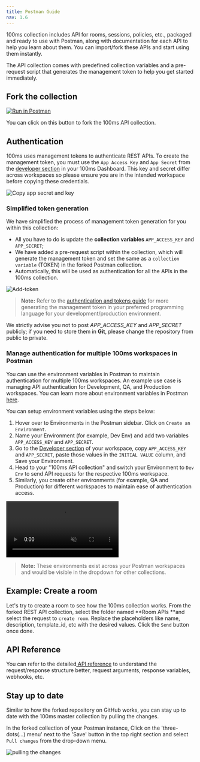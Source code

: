 ```yaml
---
title: Postman Guide
nav: 1.6
---
```


100ms collection includes API for rooms, sessions, policies, etc., packaged and ready to use with Postman, along with documentation for each API to help you learn about them. You can import/fork these APIs and start using them instantly.

The API collection comes with predefined collection variables and a pre-request script that generates the management token to help you get started immediately.

## Fork the collection

[![Run in Postman](https://run.pstmn.io/button.svg)](https://god.gw.postman.com/run-collection/22726679-47dcd974-29d5-4965-a35b-bf9b74a8b25a?action=collection%2Ffork&collection-url=entityId%3D22726679-47dcd974-29d5-4965-a35b-bf9b74a8b25a%26entityType%3Dcollection%26workspaceId%3Dd9145dd6-337b-4761-81d6-21a30b4147a2)

You can click on this button to fork the 100ms API collection.

## Authentication

100ms uses management tokens to authenticate REST APIs. To create the management token, you must use the `App Access Key` and `App Secret` from the [developer section](https://dashboard.100ms.live/developer) in your 100ms Dashboard. This key and secret differ across workspaces so please ensure you are in the intended workspace before copying these credentials.

![Copy app secret and key](/docs/v2/app-key-secret.png)

### Simplified token generation

We have simplified the process of management token generation for you within this collection:

-   All you have to do is update the **collection variables** `APP_ACCESS_KEY` and `APP_SECRET`;
-   We have added a pre-request script within the collection, which will generate the management token and set the same as a `collection variable` (TOKEN) in the forked Postman collection.
-   Automatically, this will be used as authentication for all the APIs in the 100ms collection.

![Add-token](/docs/v2/token.png)

> **Note:** Refer to the [authentication and tokens guide](https://100ms.live/docs/server-side/v2/introduction/authentication-and-tokens#code-sample-generate-management-token) for more generating the management token in your preferred programming language for your development/production environment.

<Note type="warning">
    We strictly advise you not to post <i>APP_ACCESS_KEY</i> and <i>APP_SECRET</i> publicly; if you
    need to store them in <strong>Git</strong>, please change the repository from public to private.
</Note>

### Manage authentication for multiple 100ms workspaces in Postman

You can use the environment variables in Postman to maintain authentication for multiple 100ms workspaces. An example use case is managing API authentication for Development, QA, and Production workspaces. You can learn more about environment variables in Postman [here](https://learning.postman.com/docs/sending-requests/variables/).

You can setup environment variables using the steps below:

1. Hover over to Environments in the Postman sidebar. Click on `Create an Environment`.
2. Name your Environment (for example, Dev Env) and add two variables `APP_ACCESS_KEY` and `APP_SECRET`.
3. Go to the [Developer section](https://dashboard.100ms.live/developer) of your workspace, copy `APP_ACCESS_KEY` and `APP_SECRET`, paste those values in the `INITIAL VALUE` column, and Save your Environment.
4. Head to your "100ms API collection" and switch your Environment to `Dev Env` to send API requests for the respective 100ms workspace.
5. Similarly, you create other environments (for example, QA and Production) for different workspaces to maintain ease of authentication access.

<video loop="true" autoplay="autoPlay" controls="controls" id="vid" muted>
    <source src="/docs/guides/env-vars.mp4" type="video/mp4" />
</video>
<br />

> **Note:** These environments exist across your Postman workspaces and would be visible in the dropdown for other collections.

## Example: Create a room

Let's try to create a room to see how the 100ms collection works. From the forked REST API collection, select the folder named **Room APIs **and select the request to `create room`. Replace the placeholders like name, description, template_id, etc with the desired values. Click the `Send` button once done.

## API Reference

You can refer to the detailed[ API reference](/server-side/v2/Rooms/object) to understand the request/response structure better, request arguments, response variables, webhooks, etc.

## Stay up to date

Similar to how the forked repository on GitHub works, you can stay up to date with the 100ms master collection by pulling the changes.

In the forked collection of your Postman instance, Click on the 'three-dots(...) menu' next to the 'Save' button in the top right section and select `Pull changes` from the drop-down menu.

![pulling the changes](/docs/v2/pull-changes.png)
